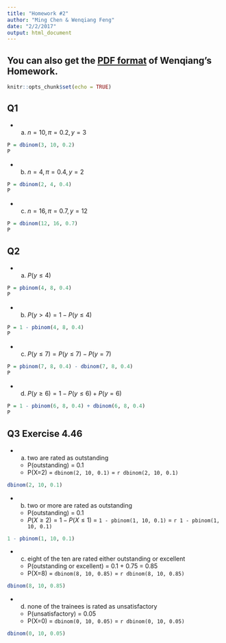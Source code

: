 ```yaml
---
title: "Homework #2"
author: "Ming Chen & Wenqiang Feng"
date: "2/2/2017"
output: html_document
---
```

## You can also get the [PDF format](./pdf/HW2.pdf) of Wenqiang's Homework.

```r
knitr::opts_chunk$set(echo = TRUE)
```

## Q1

* a. $n=10, \pi=0.2, y=3$

```R
P = dbinom(3, 10, 0.2)
P
```

* b. $n=4, \pi=0.4, y=2$

```R
P = dbinom(2, 4, 0.4)
P
```

* c. $n=16, \pi=0.7, y=12$

```R
P = dbinom(12, 16, 0.7)
P
```


## Q2

* a.   $P(y\leq4)$

```R
P = pbinom(4, 8, 0.4)
P
```

* b.   $P(y>4) = 1 - P(y\leq4)$

```R
P = 1 - pbinom(4, 8, 0.4)
P
```

* c.   $P(y\leq7) = P(y\leq7) - P(y=7)$

```R
P = pbinom(7, 8, 0.4) - dbinom(7, 8, 0.4)
P
```

* d.   $P(y\geq6) = 1 - P(y\leq6) + P(y=6)$

```R
P = 1 - pbinom(6, 8, 0.4) + dbinom(6, 8, 0.4)
P
```


## Q3 Exercise 4.46

* a. two are rated as outstanding
    + P(outstanding) = 0.1 
    + P(X=2) = `dbinom(2, 10, 0.1)` = `r dbinom(2, 10, 0.1)`
  
```R
dbinom(2, 10, 0.1)
```

* b. two or more are rated as outstanding
    + P(outstanding) = 0.1
    + $P(X\geq2) = 1 - P(X\leq1)$ = `1 - pbinom(1, 10, 0.1)` = `r 1 - pbinom(1, 10, 0.1)`
  
```R
1 - pbinom(1, 10, 0.1)
```


* c. eight of the ten are rated either outstanding or excellent
    + P(outstanding or excellent) = 0.1 + 0.75 = 0.85
    + P(X=8) = `dbinom(8, 10, 0.85)` = `r dbinom(8, 10, 0.85)`

```R
dbinom(8, 10, 0.85)
```

* d. none of the trainees is rated as unsatisfactory
    + P(unsatisfactory) = 0.05
    + P(X=0) = `dbinom(0, 10, 0.05)` = `r dbinom(0, 10, 0.05)`

```R
dbinom(0, 10, 0.05)
```
